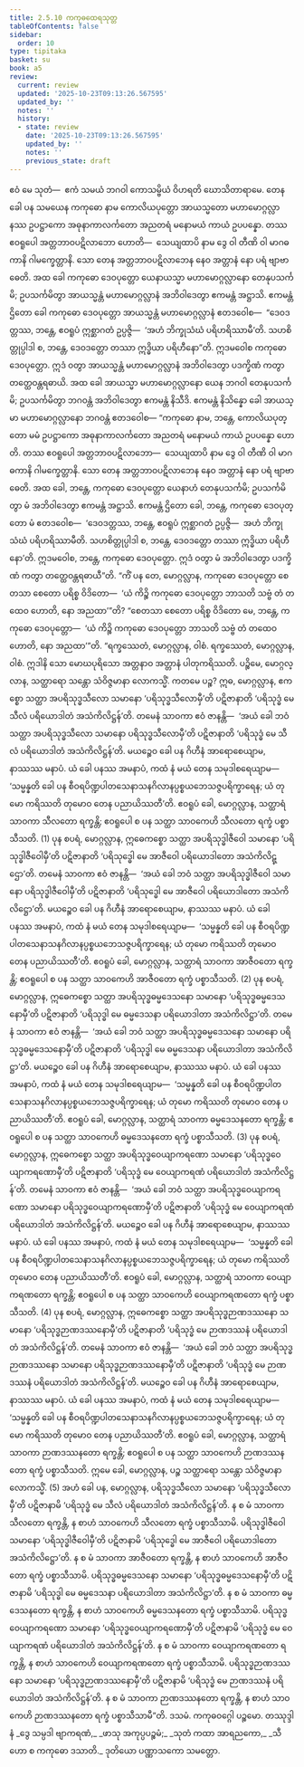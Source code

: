 ```yaml
---
title: 2.5.10 ကကုဓထေရသုတ္တ
tableOfContents: false
sidebar:
  order: 10
type: tipitaka
basket: su
book: a5
review:
  current: review
  updated: '2025-10-23T09:13:26.567595'
  updated_by: ''
  notes: ''
  history:
  - state: review
    date: '2025-10-23T09:13:26.567595'
    updated_by: ''
    notes: ''
    previous_state: draft
---
```



<ReviewStatus review={frontmatter.review} showDetails={true} />

<HypothesisAnnotation frontmatter={frontmatter} />

<DynamicBreadcrumb />

<Division number="100" book="a5" e="ch" v="16" p="107">

<Paragraph number="592" book="a5">
ဧဝံ မေ သုတံ—  ဧကံ သမယံ ဘဂဝါ ကောသမ္ဗိယံ ဝိဟရတိ ဃောသိတာရာမေ. တေန ခေါ ပန သမယေန ကကုဓော နာမ ကောလိယပုတ္တော အာယသ္မတော မဟာမောဂ္ဂလ္လာနဿ ဥပဋ္ဌာကော အဓုနာကာလင်္ကတော အညတရံ မနောမယံ ကာယံ ဥပပန္နော. တဿ ဧဝရူပေါ အတ္တဘာဝပဋိလာဘော ဟောတိ—  သေယျထာပိ နာမ ဒွေ ဝါ တီဏိ ဝါ မာဂဓကာနိ ဂါမက္ခေတ္တာနိ. သော တေန အတ္တဘာဝပဋိလာဘေန နေဝ အတ္တာနံ နော ပရံ ဗျာဗာဓေတိ.
</Paragraph>

<Paragraph number="593" book="a5">
အထ ခေါ ကကုဓော ဒေဝပုတ္တော ယေနာယသ္မာ မဟာမောဂ္ဂလ္လာနော တေနုပသင်္ကမိ; ဥပသင်္ကမိတွာ အာယသ္မန္တံ မဟာမောဂ္ဂလ္လာနံ အဘိဝါဒေတွာ ဧကမန္တံ အဋ္ဌာသိ. ဧကမန္တံ ဌိတော ခေါ ကကုဓော ဒေဝပုတ္တော အာယသ္မန္တံ မဟာမောဂ္ဂလ္လာနံ ဧတဒဝေါစ—  “ဒေဝဒတ္တဿ, ဘန္တေ, ဧဝရူပံ ဣစ္ဆာဂတံ ဥပ္ပဇ္ဇိ—  ‘အဟံ ဘိက္ခုသံဃံ ပရိဟရိဿာမီ’တိ. သဟစိတ္တုပ္ပါဒါ စ, ဘန္တေ, ဒေဝဒတ္တော တဿာ ဣဒ္ဓိယာ ပရိဟီနော”တိ. ဣဒမဝေါစ ကကုဓော ဒေဝပုတ္တော. ဣဒံ ဝတွာ အာယသ္မန္တံ မဟာမောဂ္ဂလ္လာနံ အဘိဝါဒေတွာ ပဒက္ခိဏံ ကတွာ တတ္ထေဝန္တရဓာယိ.
</Paragraph>

<Paragraph number="594" book="a5">
အထ ခေါ အာယသ္မာ မဟာမောဂ္ဂလ္လာနော ယေန ဘဂဝါ တေနုပသင်္ကမိ; ဥပသင်္ကမိတွာ ဘဂဝန္တံ အဘိဝါဒေတွာ ဧကမန္တံ နိသီဒိ. ဧကမန္တံ နိသိန္နော ခေါ အာယသ္မာ မဟာမောဂ္ဂလ္လာနော ဘဂဝန္တံ ဧတဒဝေါစ—
</Paragraph>

<Paragraph number="595" book="a5">
“ကကုဓော နာမ, ဘန္တေ, ကောလိယပုတ္တော မမံ ဥပဋ္ဌာကော အဓုနာကာလင်္ကတော အညတရံ မနောမယံ ကာယံ ဥပပန္နော ဟောတိ. တဿ ဧဝရူပေါ အတ္တဘာဝပဋိလာဘော—  သေယျထာပိ နာမ ဒွေ ဝါ တီဏိ ဝါ မာဂဓကာနိ ဂါမက္ခေတ္တာနိ. သော တေန အတ္တဘာဝပဋိလာဘေန နေဝ အတ္တာနံ နော ပရံ ဗျာဗာဓေတိ. အထ ခေါ, ဘန္တေ, ကကုဓော ဒေဝပုတ္တော ယေနာဟံ တေနုပသင်္ကမိ; ဥပသင်္ကမိတွာ မံ အဘိဝါဒေတွာ ဧကမန္တံ အဋ္ဌာသိ. ဧကမန္တံ ဌိတော ခေါ, ဘန္တေ, ကကုဓော ဒေဝပုတ္တော မံ ဧတဒဝေါစ—  ‘ဒေဝဒတ္တဿ, ဘန္တေ, ဧဝရူပံ ဣစ္ဆာဂတံ ဥပ္ပဇ္ဇိ—  အဟံ ဘိက္ခုသံဃံ ပရိဟရိဿာမီတိ. သဟစိတ္တုပ္ပါဒါ စ, ဘန္တေ, ဒေဝဒတ္တော တဿာ ဣဒ္ဓိယာ ပရိဟီနော’တိ. ဣဒမဝေါစ, ဘန္တေ, ကကုဓော ဒေဝပုတ္တော. ဣဒံ ဝတွာ မံ အဘိဝါဒေတွာ ပဒက္ခိဏံ ကတွာ တတ္ထေဝန္တရဓာယီ”တိ.
</Paragraph>

<Paragraph number="596" book="a5">
“ကိံ ပန တေ, မောဂ္ဂလ္လာန, ကကုဓော ဒေဝပုတ္တော စေတသာ စေတော ပရိစ္စ ဝိဒိတော—  ‘ယံ ကိဉ္စိ ကကုဓော ဒေဝပုတ္တော ဘာသတိ သဗ္ဗံ တံ တထေဝ ဟောတိ, နော အညထာ’”တိ? “စေတသာ စေတော ပရိစ္စ ဝိဒိတော မေ, ဘန္တေ, ကကုဓော ဒေဝပုတ္တော—  ‘ယံ ကိဉ္စိ ကကုဓော ဒေဝပုတ္တော ဘာသတိ သဗ္ဗံ တံ တထေဝ ဟောတိ, နော အညထာ’”တိ. “ရက္ခဿေတံ, မောဂ္ဂလ္လာန, ဝါစံ. ရက္ခဿေတံ, မောဂ္ဂလ္လာန, ဝါစံ. ဣဒါနိ သော မောဃပုရိသော အတ္တနာဝ အတ္တာနံ ပါတုကရိဿတိ.
</Paragraph>

<Paragraph number="597" book="a5">
ပဉ္စိမေ, မောဂ္ဂလ္လာန, သတ္ထာရော သန္တော သံဝိဇ္ဇမာနာ လောကသ္မိံ. ကတမေ ပဉ္စ? ဣဓ, မောဂ္ဂလ္လာန, ဧကစ္စော သတ္ထာ အပရိသုဒ္ဓသီလော သမာနော ‘ပရိသုဒ္ဓသီလောမှီ’တိ ပဋိဇာနာတိ ‘ပရိသုဒ္ဓံ မေ သီလံ ပရိယောဒါတံ အသံကိလိဋ္ဌန်’တိ. တမေနံ သာဝကာ ဧဝံ ဇာနန္တိ—  ‘အယံ ခေါ ဘဝံ သတ္ထာ အပရိသုဒ္ဓသီလော သမာနော ပရိသုဒ္ဓသီလောမှီ’တိ ပဋိဇာနာတိ ‘ပရိသုဒ္ဓံ မေ သီလံ ပရိယောဒါတံ အသံကိလိဋ္ဌန်’တိ. မယဉ္စေဝ ခေါ ပန ဂိဟီနံ အာရောစေယျာမ, နာဿဿ မနာပံ. ယံ ခေါ ပနဿ အမနာပံ, ကထံ နံ မယံ တေန သမုဒါစရေယျာမ—  ‘သမ္မန္နတိ ခေါ ပန စီဝရပိဏ္ဍပါတသေနာသနဂိလာနပ္ပစ္စယဘေသဇ္ဇပရိက္ခာရေန; ယံ တုမော ကရိဿတိ တုမောဝ တေန ပညာယိဿတီ’တိ. ဧဝရူပံ ခေါ, မောဂ္ဂလ္လာန, သတ္ထာရံ သာဝကာ သီလတော ရက္ခန္တိ; ဧဝရူပေါ စ ပန သတ္ထာ သာဝကေဟိ သီလတော ရက္ခံ ပစ္စာသီသတိ. (1)
</Paragraph>

<Paragraph number="598" book="a5">
ပုန စပရံ, မောဂ္ဂလ္လာန, ဣဓေကစ္စော သတ္ထာ အပရိသုဒ္ဓါဇီဝေါ သမာနော ‘ပရိသုဒ္ဓါဇီဝေါမှီ’တိ ပဋိဇာနာတိ ‘ပရိသုဒ္ဓေါ မေ အာဇီဝေါ ပရိယောဒါတော အသံကိလိဋ္ဌော’တိ. တမေနံ သာဝကာ ဧဝံ ဇာနန္တိ—  ‘အယံ ခေါ ဘဝံ သတ္ထာ အပရိသုဒ္ဓါဇီဝေါ သမာနော ပရိသုဒ္ဓါဇီဝေါမှီ’တိ ပဋိဇာနာတိ ‘ပရိသုဒ္ဓေါ မေ အာဇီဝေါ ပရိယောဒါတော အသံကိလိဋ္ဌော’တိ. မယဉ္စေဝ ခေါ ပန ဂိဟီနံ အာရောစေယျာမ, နာဿဿ မနာပံ. ယံ ခေါ ပနဿ အမနာပံ, ကထံ နံ မယံ တေန သမုဒါစရေယျာမ—  ‘သမ္မန္နတိ ခေါ ပန စီဝရပိဏ္ဍပါတသေနာသနဂိလာနပ္ပစ္စယဘေသဇ္ဇပရိက္ခာရေန; ယံ တုမော ကရိဿတိ တုမောဝ တေန ပညာယိဿတီ’တိ. ဧဝရူပံ ခေါ, မောဂ္ဂလ္လာန, သတ္ထာရံ သာဝကာ အာဇီဝတော ရက္ခန္တိ; ဧဝရူပေါ စ ပန သတ္ထာ သာဝကေဟိ အာဇီဝတော ရက္ခံ ပစ္စာသီသတိ. (2)
</Paragraph>

<Paragraph number="599" book="a5">
ပုန စပရံ, မောဂ္ဂလ္လာန, ဣဓေကစ္စော သတ္ထာ အပရိသုဒ္ဓဓမ္မဒေသနော သမာနော ‘ပရိသုဒ္ဓဓမ္မဒေသနောမှီ’တိ ပဋိဇာနာတိ ‘ပရိသုဒ္ဓါ မေ ဓမ္မဒေသနာ ပရိယောဒါတာ အသံကိလိဋ္ဌာ’တိ. တမေနံ သာဝကာ ဧဝံ ဇာနန္တိ—  ‘အယံ ခေါ ဘဝံ သတ္ထာ အပရိသုဒ္ဓဓမ္မဒေသနော သမာနော ပရိသုဒ္ဓဓမ္မဒေသနောမှီ’တိ ပဋိဇာနာတိ ‘ပရိသုဒ္ဓါ မေ ဓမ္မဒေသနာ ပရိယောဒါတာ အသံကိလိဋ္ဌာ’တိ. မယဉ္စေဝ ခေါ ပန ဂိဟီနံ အာရောစေယျာမ, နာဿဿ မနာပံ. ယံ ခေါ ပနဿ အမနာပံ, ကထံ နံ မယံ တေန သမုဒါစရေယျာမ—  ‘သမ္မန္နတိ ခေါ ပန စီဝရပိဏ္ဍပါတသေနာသနဂိလာနပ္ပစ္စယဘေသဇ္ဇပရိက္ခာရေန; ယံ တုမော ကရိဿတိ တုမောဝ တေန ပညာယိဿတီ’တိ. ဧဝရူပံ ခေါ, မောဂ္ဂလ္လာန, သတ္ထာရံ သာဝကာ ဓမ္မဒေသနတော ရက္ခန္တိ; ဧဝရူပေါ စ ပန သတ္ထာ သာဝကေဟိ ဓမ္မဒေသနတော ရက္ခံ ပစ္စာသီသတိ. (3)
</Paragraph>

<Paragraph number="600" book="a5">
ပုန စပရံ, မောဂ္ဂလ္လာန, ဣဓေကစ္စော သတ္ထာ အပရိသုဒ္ဓဝေယျာကရဏော သမာနော ‘ပရိသုဒ္ဓဝေယျာကရဏောမှီ’တိ ပဋိဇာနာတိ ‘ပရိသုဒ္ဓံ မေ ဝေယျာကရဏံ ပရိယောဒါတံ အသံကိလိဋ္ဌန်’တိ. တမေနံ သာဝကာ ဧဝံ ဇာနန္တိ—  ‘အယံ ခေါ ဘဝံ သတ္ထာ အပရိသုဒ္ဓဝေယျာကရဏော သမာနော ပရိသုဒ္ဓဝေယျာကရဏောမှီ’တိ ပဋိဇာနာတိ ‘ပရိသုဒ္ဓံ မေ ဝေယျာကရဏံ ပရိယောဒါတံ အသံကိလိဋ္ဌန်’တိ. မယဉ္စေဝ ခေါ ပန ဂိဟီနံ အာရောစေယျာမ, နာဿဿ မနာပံ. ယံ ခေါ ပနဿ အမနာပံ, ကထံ နံ မယံ တေန သမုဒါစရေယျာမ—  ‘သမ္မန္နတိ ခေါ ပန စီဝရပိဏ္ဍပါတသေနာသနဂိလာနပ္ပစ္စယဘေသဇ္ဇပရိက္ခာရေန; ယံ တုမော ကရိဿတိ တုမောဝ တေန ပညာယိဿတီ’တိ. ဧဝရူပံ ခေါ, မောဂ္ဂလ္လာန, သတ္ထာရံ သာဝကာ ဝေယျာကရဏတော ရက္ခန္တိ; ဧဝရူပေါ စ ပန သတ္ထာ သာဝကေဟိ ဝေယျာကရဏတော ရက္ခံ ပစ္စာသီသတိ. (4)
</Paragraph>

<Paragraph number="601" book="a5">
ပုန စပရံ, မောဂ္ဂလ္လာန, ဣဓေကစ္စော သတ္ထာ အပရိသုဒ္ဓဉာဏဒဿနော သမာနော ‘ပရိသုဒ္ဓဉာဏဒဿနောမှီ’တိ ပဋိဇာနာတိ ‘ပရိသုဒ္ဓံ မေ ဉာဏဒဿနံ ပရိယောဒါတံ အသံကိလိဋ္ဌန်’တိ. တမေနံ သာဝကာ ဧဝံ ဇာနန္တိ—  ‘အယံ ခေါ ဘဝံ သတ္ထာ အပရိသုဒ္ဓဉာဏဒဿနော သမာနော ပရိသုဒ္ဓဉာဏဒဿနောမှီ’တိ ပဋိဇာနာတိ ‘ပရိသုဒ္ဓံ မေ ဉာဏဒဿနံ ပရိယောဒါတံ အသံကိလိဋ္ဌန်’တိ. မယဉ္စေဝ ခေါ ပန ဂိဟီနံ အာရောစေယျာမ, နာဿဿ မနာပံ. ယံ ခေါ ပနဿ အမနာပံ, ကထံ နံ မယံ တေန သမုဒါစရေယျာမ—  ‘သမ္မန္နတိ ခေါ ပန စီဝရပိဏ္ဍပါတသေနာသနဂိလာနပ္ပစ္စယဘေသဇ္ဇပရိက္ခာရေန; ယံ တုမော ကရိဿတိ တုမောဝ တေန ပညာယိဿတီ’တိ. ဧဝရူပံ ခေါ, မောဂ္ဂလ္လာန, သတ္ထာရံ သာဝကာ ဉာဏဒဿနတော ရက္ခန္တိ; ဧဝရူပေါ စ ပန သတ္ထာ သာဝကေဟိ ဉာဏဒဿနတော ရက္ခံ ပစ္စာသီသတိ. ဣမေ ခေါ, မောဂ္ဂလ္လာန, ပဉ္စ သတ္ထာရော သန္တော သံဝိဇ္ဇမာနာ လောကသ္မိံ. (5)
</Paragraph>

<Paragraph number="602" book="a5">
အဟံ ခေါ ပန, မောဂ္ဂလ္လာန, ပရိသုဒ္ဓသီလော သမာနော ‘ပရိသုဒ္ဓသီလောမှီ’တိ ပဋိဇာနာမိ ‘ပရိသုဒ္ဓံ မေ သီလံ ပရိယောဒါတံ အသံကိလိဋ္ဌန်’တိ. န စ မံ သာဝကာ သီလတော ရက္ခန္တိ, န စာဟံ သာဝကေဟိ သီလတော ရက္ခံ ပစ္စာသီသာမိ. ပရိသုဒ္ဓါဇီဝေါ သမာနော ‘ပရိသုဒ္ဓါဇီဝေါမှီ’တိ ပဋိဇာနာမိ ‘ပရိသုဒ္ဓေါ မေ အာဇီဝေါ ပရိယောဒါတော အသံကိလိဋ္ဌော’တိ. န စ မံ သာဝကာ အာဇီဝတော ရက္ခန္တိ, န စာဟံ သာဝကေဟိ အာဇီဝတော ရက္ခံ ပစ္စာသီသာမိ. ပရိသုဒ္ဓဓမ္မဒေသနော သမာနော ‘ပရိသုဒ္ဓဓမ္မဒေသနောမှီ’တိ ပဋိဇာနာမိ ‘ပရိသုဒ္ဓါ မေ ဓမ္မဒေသနာ ပရိယောဒါတာ အသံကိလိဋ္ဌာ’တိ. န စ မံ သာဝကာ ဓမ္မဒေသနတော ရက္ခန္တိ, န စာဟံ သာဝကေဟိ ဓမ္မဒေသနတော ရက္ခံ ပစ္စာသီသာမိ. ပရိသုဒ္ဓဝေယျာကရဏော သမာနော ‘ပရိသုဒ္ဓဝေယျာကရဏောမှီ’တိ ပဋိဇာနာမိ ‘ပရိသုဒ္ဓံ မေ ဝေယျာကရဏံ ပရိယောဒါတံ အသံကိလိဋ္ဌန်’တိ. န စ မံ သာဝကာ ဝေယျာကရဏတော ရက္ခန္တိ, န စာဟံ သာဝကေဟိ ဝေယျာကရဏတော ရက္ခံ ပစ္စာသီသာမိ. ပရိသုဒ္ဓဉာဏဒဿနော သမာနော ‘ပရိသုဒ္ဓဉာဏဒဿနောမှီ’တိ ပဋိဇာနာမိ ‘ပရိသုဒ္ဓံ မေ ဉာဏဒဿနံ ပရိယောဒါတံ အသံကိလိဋ္ဌန်’တိ. န စ မံ သာဝကာ ဉာဏဒဿနတော ရက္ခန္တိ, န စာဟံ သာဝကေဟိ ဉာဏဒဿနတော ရက္ခံ ပစ္စာသီသာမီ”တိ.

</Paragraph>
</Division>

<Paragraph number="603" type="center" book="a5">
ဒသမံ.



</Paragraph>

<Paragraph number="604" type="center" book="a5">
ကကုဓဝဂ္ဂေါ ပဉ္စမော.



</Paragraph>

<Paragraph number="605" type="center" book="a5">
တဿုဒ္ဒါနံ


</Paragraph>

<Paragraph number="606" type="verses" book="a5">
_ဒွေ သမ္ပဒါ ဗျာကရဏံ,_  
_ဖာသု အကုပ္ပပဉ္စမံ;_  
_သုတံ ကထာ အာရညကော,_  
_သီဟော စ ကကုဓော ဒသာတိ._  


</Paragraph>

<Paragraph number="607" type="center" book="a5">
ဒုတိယော ပဏ္ဏာသကော သမတ္တော.
</Paragraph>